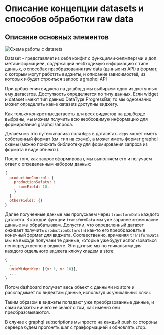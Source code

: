 
<Meta title="Документация/Описание концепции datasets и способов обработки raw data" />

# Описание концепции datasets и способов обработки raw data

## Описание основных элементов

![Схема работы с datasets](https://s.csssr.ru/U286BQJEP/20191015114204.png)

Dataset - представляет из себя конфиг с функциями-хелмперами и доп. метаинформацией, содержащий необходимую информацию о типе данных, о способах преобразования raw data (данных из API) в формат, с которым могут работать виджеты, и описание зависимостей, из которых и будет строиться запрос в graphql API

При добавлении виджета на дэшборд мы выбираем один из доступных ему датасетов. Доступность определяется по типу данных. Если widget и dataset имеют тип данных DataType.ProgressBar, то мы однозначно может определить какие datasets доступны виджету.

Как только конкретные датасеты для всех виджетов на дэшборде выбраны, мы можем получить всю необходимую информацию для формирования graphql запроса.

Делаем мы это путем анализа поля `deps` в датасетах. `deps` может иметь собственный формат (см. тип на схеме), а может иметь формат graphql схемы (можно поискать библиотеку для формирования запроса из формата в виде объекта).

После того, как запрос сформирован, мы выполняем его и получаем ответ с определенным набором данных:

```javascript
{
  productionControl: {
    productionSafaty: {
      someField: 10,
    }
  }
  otherFields: {}
}
```

Далее полученные данные мы пропускаем через `transformData` каждого датасета. В каждой функции `transformData` мы уже заранее знаем какие данные мы обрабатываем. Допустим, что определенный датасет ожидает получить `productionCotnrol` и как-то его преобразовать в конечный формат для виджета. Соотвественно, применяя `transformData` мы на выходе получаем те данные, которые уже будут использоваться непосредственно в виджете. Эти данные мы  по уникальнму для каждого отдельного виджета ключу кладем в store:

```javascript
{
  ...
  uniqWidgetKey: [{x: 0, y: 10}],
  ...
}
```

Потом dashboard получает весь объект с данными из store и раскладывает по видежтам данные, используя их уникальный ключ.

Таким образом в виджеты попадают уже преобразованные данные, и сами виджеты ничего не знают о том, как именно они преобразовываются.

В случае с graphql subscriptions мы просто на каждый push со стороны сервера будем прогонять шаг с транформацией и обновлять стор.
